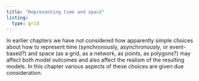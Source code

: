 ```yaml
---
title: "Representing time and space"
listing:
  type: grid 
---
```

In earlier chapters we have not considered how apparently simple choices about how to represent time (synchronously, asynchronously, or event-based?) and space (as a grid, as a network, as points, as polygons?) may affect both model outcomes and also affect the realism of the resulting models. In this chapter various aspects of these choices are given due consideration.
